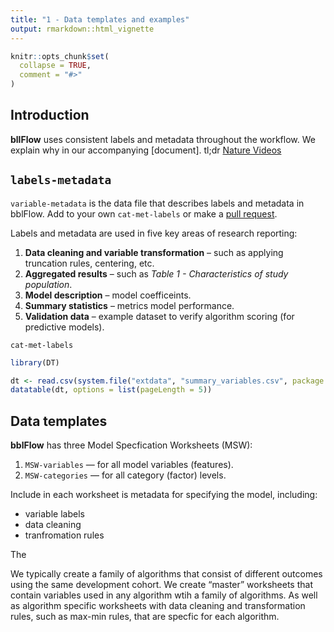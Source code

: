 ```yaml
---
title: "1 - Data templates and examples"
output: rmarkdown::html_vignette
---
```


```r
knitr::opts_chunk$set(
  collapse = TRUE,
  comment = "#>"
)
```
## Introduction

**bllFlow** uses consistent labels and metadata throughout the workflow. We explain why in our accompanying [document]. tl;dr [Nature Videos](https://youtu.be/j7K3s_vi_1Y)

## `labels-metadata`
`variable-metadata` is the data file that describes labels and metadata in bblFlow. Add to your own `cat-met-labels` or make a [pull request](https://github.com/big-Life-Lab/bllflow/pulls). 

Labels and metadata are used in five key areas of research reporting:

1) **Data cleaning and variable transformation** -- such as applying truncation rules, centering, etc.
1) **Aggregated results** -- such as _Table 1 - Characteristics of study population_.
1) **Model description** -- model coefficeints.
1) **Summary statistics** -- metrics model performance.
1) **Validation data** -- example dataset to verify algorithm scoring (for predictive models).

`cat-met-labels`

```r
library(DT)

dt <- read.csv(system.file("extdata", "summary_variables.csv", package = "bllFlow"))
datatable(dt, options = list(pageLength = 5))
```


## Data templates
**bblFlow** has three Model Specfication Worksheets (MSW):

1) `MSW-variables` --- for all model variables (features).
1) `MSW-categories` --- for all category (factor) levels.

Include in each worksheet is metadata for specifying the model, including:

- variable labels
- data cleaning
- tranfromation rules

The 

We typically create a family of algorithms that consist of different outcomes 
using the same development cohort. We create "master" worksheets that contain 
variables used in any algorithm wtih a family of algorithms. As well as 
algorithm specific worksheets with data cleaning and transformation rules, such 
as max-min rules, that are specfic for each algorithm. 





